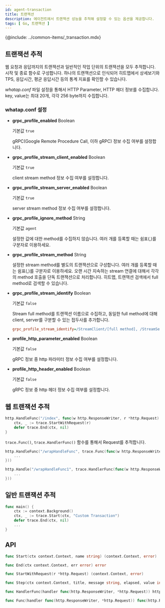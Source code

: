 ```yaml
---
id: agent-transaction
title: 트랜잭션
description: 에이전트에서 트랜잭션 성능을 추적해 설정할 수 있는 옵션을 제공합니다.
tags: [ Go, 트랜잭션 ]
---
```


{@include: ../common-items/_transaction.mdx}

## 트랜잭션 추적

웹 요청과 응답까지의 트랜잭션과 일반적인 작업 단위의 트랜잭션을 모두 추적합니다. 시작 및 종료 함수로 구성합니다. 하나의 트랜잭션으로 인식되어 히트맵에서 상세보기와 TPS, 응답시간, 평균 응답시간 등의 통계 지표를 확인할 수 있습니다. 

*whatap.conf* 파일 설정을 통해서 HTTP Parameter, HTTP 헤더 정보를 수집합니다. key, value는 최대 20개, 각각 256 byte까지 수집합니다.

### whatap.conf 설정

* **grpc_profile_enabled** <span class='type'>Boolean</span>

  기본값 `true`

  gRPC(Google Remote Procedure Call, 이하 gRPC) 정보 수집 여부를 설정합니다.

* **grpc_profile_stream_client_enabled** <span class='type'>Boolean</span>

  기본값 `true`

  client stream method 정보 수집 여부를 설정합니다.

* **grpc_profile_stream_server_enabled** <span class='type'>Boolean</span>

  기본값 `true`

  server stream method 정보 수집 여부를 설정합니다.

* **grpc_profile_ignore_method** <span class='type'>String</span>

  기본값 `agent`

  설정한 값에 대한 method를 수집하지 않습니다. 여러 개를 등록할 때는 쉼표(,)를 구분자로 이용하세요.

* **grpc_profile_stream_method** <span class='type'>String</span>

  설정한 stream method를 별도의 트랜잭션으로 구성합니다. 여러 개를 등록할 때는 쉼표(,)를 구분자로 이용하세요. 오랜 시간 지속하는 stream 연결에 대해서 각각의 method 호출을 단독 트랜잭션으로 처리합니다. 히트맵, 트랜잭션 검색에서 full method로 검색할 수 있습니다.

* **grpc_profile_stream_identify** <span class='type'>Boolean</span>

  기본값 `false`

  Stream full method를 트랜잭션 이름으로 수집하고, 동일한 full method에 대해 client, server를 구분할 수 있는 접두사를 추가합니다.
  
  ```ini title='whatap.conf'
  grpc_profile_stream_identify=/StreamClient/[full method], /StreamServer/[full method]
  ```


* **profile_http_parameter_enabled** <span class='type'>Boolean</span>

  기본값 `false`

  gRPC 정보 중 http 파라미터 정보 수집 여부를 설정합니다.

* **profile_http_header_enabled** <span class='type'>Boolean</span>

  기본값 `false`

  gRPC 정보 중 http 헤더 정보 수집 여부를 설정합니다.

## 웹 트랜잭션 추적

```go title='GO'
http.HandleFunc("/index", func(w http.ResponseWriter, r *http.Request) {
    ctx, _ := trace.StartWithRequest(r)
    defer trace.End(ctx, nil)
}
```

`trace.Func()`, `trace.HandlerFunc()` 함수를 통해서 Request를 추적합니다.

```go title='GO : trace.Func()'
http.HandleFunc("/wrapHandleFunc", trace.Func(func(w http.ResponseWriter, r *http.Request) {
    ...
}))
```

```go title='GO : trace.HandlerFunc()'
http.Handle("/wrapHandleFunc1", trace.HandlerFunc(func(w http.ResponseWriter, r *http.Request) {
    ...
}))
```

## 일반 트랜잭션 추적

```go title='GO'
func main() {
    ctx := context.Background()
    ctx, _ := trace.Start(ctx, "Custom Transaction")
    defer trace.End(ctx, nil)
    ...
}
```

## API

```go title='GO'
func Start(ctx context.Context, name string) (context.Context, error)

func End(ctx context.Context, err error) error

func StartWithRequest(r *http.Request) (context.Context, error)

func Step(ctx context.Context, title, message string, elapsed, value int) error

func HandlerFunc(handler func(http.ResponseWriter, *http.Request)) http.HandlerFunc

func Func(handler func(http.ResponseWriter, *http.Request)) func(http.ResponseWriter, *http.Request)
```